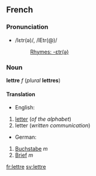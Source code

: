 ==French==
===Pronunciation===
*/lɛtr(ə)/, /lEtr(@)/
*:[[Rhymes:French:-ɛtr(ə)|Rhymes: -ɛtr(ə)]]

===Noun===
'''lettre''' ''f'' (''plural'' '''lettres''')

====Translation====
*English:
#[[letter]] (''of the alphabet'')
#letter (''written communication'')
*German:
#[[Buchstabe]] ''m''
#[[Brief]] ''m''

[[fr:lettre]]
[[sv:lettre]]